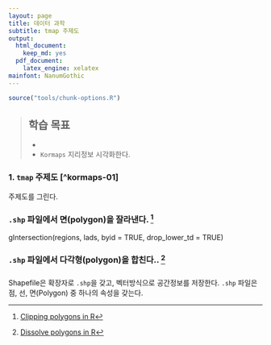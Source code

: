 ```yaml
---
layout: page
title: 데이터 과학
subtitle: tmap 주제도
output:
  html_document: 
    keep_md: yes
  pdf_document:
    latex_engine: xelatex
mainfont: NanumGothic
---
```


``` r
source("tools/chunk-options.R")
```

> ## 학습 목표 {.objectives}
>
>  * 
>  * `Kormaps` 지리정보 시각화한다.

### 1. `tmap` 주제도 [^kormaps-01] 

주제도를 그린다.


### `.shp` 파일에서 면(polygon)을 잘라낸다. [^shape-polygon-clipping]

gIntersection(regions, lads, byid = TRUE, drop_lower_td = TRUE)

### `.shp` 파일에서 다각형(polygon)을 합친다.. [^shape-polygon-dissolving]

[^shape-polygon-clipping]: [Clipping polygons in R](https://philmikejones.wordpress.com/2015/09/01/clipping-polygons-in-r/)
[^shape-polygon-dissolving]: [Dissolve polygons in R](https://philmikejones.wordpress.com/2015/09/01/clipping-polygons-in-r/)



### 

Shapefile은 확장자로 `.shp`을 갖고, 벡터방식으로 공간정보를 저장한다.
`.shp` 파일은 점, 선, 면(Polygon) 중 하나의 속성을 갖는다.

